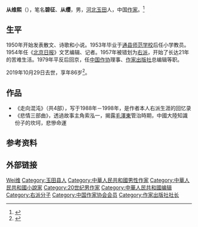 {{Infobox writer
| 姓名     = 从维熙
| 圖像     = 
| 圖像說明 = 
| 出生     = 1933年
| 出生地點 = 
| 逝世     = {{death date and age|2019|10|29|1933}}
| 逝世地點 = 
| 筆名     =碧征、从缨
| 母校     = [[北京师范学校|北京师范学校]]
| 職業     = 
| 文学运动 = [[荷花澱派|荷花澱派]]
}}
'''从维熙'''（{{bd|1933年||2019年|10月29日|catIdx=Cong}}），笔名'''碧征'''、'''从缨'''，男，[[河北|河北]][[玉田县|玉田]]人，中国[[作家|作家]]。<ref>{{Cite web|title=从维熙：真诚阅读　真实写作|url=http://www.chinawriter.com.cn/2013/2013-02-01/153389.html|accessdate=2019-05-25|work=中国作家网|archive-date=2019-05-25|archive-url=https://web.archive.org/web/20190525101747/http://www.chinawriter.com.cn/2013/2013-02-01/153389.html|dead-url=no}}</ref>

== 生平 ==
1950年开始发表散文、诗歌和小说。1953年毕业于[[通县师范学校|通县师范学校]]后任小学教员。1954年任《[[北京日报|北京日报]]》文艺编辑、记者。1957年被错划为[[右派|右派]]，开始了长达21年的苦难生活。1979年平反后回京，任[[中国作协|中国作协]]理事、[[作家出版社|作家出版社]]总编辑等职。

2019年10月29日去世，享年86岁<ref>{{cite news |author1=上官云 |title=著名作家从维熙去世享年86岁 好友追忆生前往事 |url=http://www.chinanews.com/cul/2019/10-29/8992654.shtml |accessdate=2021-01-08 |publisher=中国新闻网 |date=2019-10-29 |archive-date=2019-10-30 |archive-url=https://web.archive.org/web/20191030132851/http://www.chinanews.com/cul/2019/10-29/8992654.shtml |dead-url=no }}</ref>。

== 作品 ==
*《走向混沌》（共4部），写于1988年－1998年，是作者本人右派生涯的回忆录
*《悲情三部曲》，透過故事主角索泓一，揭露[[毛澤東|毛澤東]]管治時期，中國大陸知識份子的坎坷，悲慘命運

== 参考资料 ==
{{reflist}}

== 外部链接 ==
{{全国优秀儿童文学奖}}
{{中国近现代文学}}
{{Navboxes 
| title  = 从维熙在[[中国作家协会|中国作家协会]]的职务
| list1  =
{{中国作家协会第四届理事会}}
{{中国作家协会第六届全国委员会}}
{{中国作家协会第七届全国委员会}}
{{中国作家协会第八届全国委员会}}
{{中国作家协会第九届全国委员会}}
}}

{{Authority control}}
{{DEFAULTSORT:Cong从}}
[[Category:从姓|Wei维]]
[[Category:玉田县人|Category:玉田县人]]
[[Category:中華人民共和國男性作家|Category:中華人民共和國男性作家]]
[[Category:中華人民共和國小說家|Category:中華人民共和國小說家]]
[[Category:20世纪男作家|Category:20世纪男作家]]
[[Category:中華人民共和國编辑|Category:中華人民共和國编辑]]
[[Category:右派分子|Category:右派分子]]
[[Category:中国作家协会会员|Category:中国作家协会会员]]
[[Category:作家出版社社长|Category:作家出版社社长]]